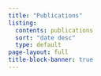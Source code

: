 ```yaml
---
title: "Publications"
listing:
  contents: publications
  sort: "date desc"
  type: default
page-layout: full
title-block-banner: true
---
```

